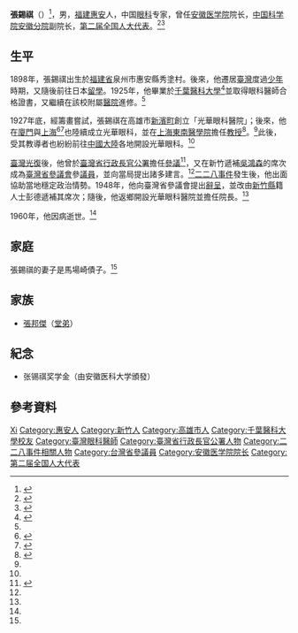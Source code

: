 '''張錫祺'''（{{Bd|1898年|11月19日|3=1960年|4=5月19日}}）<ref name=":0">{{Cite journal|title=一個真正高尚的人──懷念張錫祺教授|author=張潁生|url=|journal=遠望|issue=118270|doi=|others=|year=2011|volume=|page=|pmid=}}</ref>，男，[[福建|福建]][[惠安|惠安]]人，中国[[眼科|眼科]]专家，曾任[[安徽医学院|安徽医学院]]院长，[[中国科学院安徽分院|中国科学院安徽分院]]副院长，[[第二届全国人大代表|第二届全国人大代表]]。<ref>{{Cite book|title=中华人民共和国职官志|author=何虎生, 李耀东, 向常福主编|publisher=中国社会出版社|year=2003|isbn=9787800883934|location=北京|pages=}}</ref><ref>{{Cite book|title=中华当代文化名人大辞典|author=张品兴, 殷登祥, 陈有进等主编|publisher=中国广播电视出版社|year=1992|isbn=9787504315137|location=北京|pages=}}</ref>

== 生平 ==
1898年，張錫祺出生於[[福建省_(清)|福建省]]泉州市惠安縣秀塗村。後來，他遷居[[日治臺灣|臺灣]]度過[[少年|少年]]時期，又隨後前往日本[[留學|留學]]。1925年，他畢業於[[千葉醫科大學|千葉醫科大學]]<ref name=":1">{{Cite web|url=https://www.tpa.gov.tw/opencms/digital/area/past/past03/member0021.html|title=臺灣省諮議會 - 張錫祺|accessdate=2018-01-13|work=臺灣省諮議會|language=zh-TW|archive-date=2018-01-13|archive-url=https://web.archive.org/web/20180113203038/https://www.tpa.gov.tw/opencms/digital/area/past/past03/member0021.html}}</ref>並取得眼科醫師合格證書，又繼續在該校附屬[[醫院|醫院]]進修。<ref name=":0" />

1927年底，經籌畫嘗試，張錫祺在高雄市[[新濱町|新濱町]]創立「光華眼科醫院」；後來，他在[[廈門|廈門]]與[[上海市_(中華民國)|上海]]<ref>{{Cite book|url=https://books.google.com.tw/books?id=jvnECgAAQBAJ&pg=PA25&lpg=PA25&dq=%E5%BC%B5%E9%8C%AB%E7%90%AA&source=bl&ots=lFBfwSg7Rq&sig=We2Q8gJ5O2OLAPvhNe1kuZave60&hl=zh-TW&sa=X&ved=0ahUKEwi5v9C919TYAhUDKZQKHYGnCkk4ChDoAQgrMAE#v=onepage&q&f=false|title=口述歷史(五)|last=中央研究院近代史研究所|first=|date=2015-08-31|publisher=中央研究院近代史研究所|year=|isbn=9789860458800|location=|pages=|language=zh-TW|chapter=}}</ref><ref>{{Cite book|url=https://books.google.com.tw/books?id=ihMWAQAAIAAJ&q=%E5%BC%B5%E9%8C%AB%E7%90%AA&dq=%E5%BC%B5%E9%8C%AB%E7%90%AA&hl=zh-TW&sa=X&ved=0ahUKEwiC-pDD19TYAhWHkZQKHYV6CggQ6AEIUjAH|title=日據時期台灣人赴大陸經驗|last=|first=|date=1994|publisher=中央研究院近代史研究所|year=|isbn=|location=|pages=|language=zh-TW|chapter=}}</ref>也陸續成立光華眼科，並在[[上海東南醫學院|上海東南醫學院]]擔任[[教授|教授]]<ref>{{Cite book|url=https://books.google.com.tw/books?id=Q2h6AAAAIAAJ&q=%E5%BC%B5%E9%8C%AB%E7%90%AA&dq=%E5%BC%B5%E9%8C%AB%E7%90%AA&hl=zh-TW&sa=X&ved=0ahUKEwiC-pDD19TYAhWHkZQKHYV6CggQ6AEIRTAF|title=上海文史资料存稿汇编|last=上海市政协文史资料委员会|first=|date=2001|publisher=上海古籍出版社|year=|isbn=|location=|pages=|language=zh|chapter=}}</ref>。<ref name=":1" />此後，受其教導者也紛紛前往[[中國大陸|中國大陸]]各地開設光華眼科。<ref name=":0" />

[[臺灣光復|臺灣光復]]後，他曾於[[臺灣省行政長官公署|臺灣省行政長官公署]]擔任[[參議|參議]]<ref>{{Cite web|url=http://ds3.th.gov.tw/ds3/app003/list3.php?KW1=%E5%BC%B5%E9%8C%AB%E7%A5%BA&RecKW=1&ID1=&PG1=&TY1=1|title=臺灣省行政長官公署檔案|accessdate=2018-01-13|work=國史館臺灣文獻館|language=zh-TW|archive-date=2018-01-14|archive-url=https://web.archive.org/web/20180114020500/http://ds3.th.gov.tw/ds3/app003/list3.php?KW1=%E5%BC%B5%E9%8C%AB%E7%A5%BA&RecKW=1&ID1=&PG1=&TY1=1}}</ref>，又在新竹遞補[[吳鴻森|吳鴻森]]的席次成為[[臺灣省參議會|臺灣省參議會]]參[[議員|議員]]，並向當局提出諸多建言。<ref name=":1" />[[二二八事件|二二八事件]]發生後，他出面協助當地穩定政治情勢。1948年，他向臺灣省參議會提出[[辭呈|辭呈]]，並改由[[新竹縣#歷史|新竹縣]]籍人士彭德遞補其席次；隨後，他返鄉開設光華眼科醫院並擔任院長。<ref name=":1" />

1960年，他因病逝世。<ref name=":1" />

== 家庭 ==
張錫祺的妻子是馬場崎債子。<ref name=":0" />

== 家族 ==
* [[張邦傑|張邦傑]]（[[堂弟弟|堂弟]]）

== 紀念 ==
* 张锡祺奖学金（由安徽医科大学頒發）

== 參考資料 ==
{{Reflist}}

{{中华人民共和国科学技术协会第一届全国委员会}}

{{Authority control}}
{{DEFAULTSORT:Zhang张}}
[[Category:张姓|Xi]]
[[Category:惠安人|Category:惠安人]]
[[Category:新竹人|Category:新竹人]]
[[Category:高雄市人|Category:高雄市人]]
[[Category:千葉醫科大學校友|Category:千葉醫科大學校友]]
[[Category:臺灣眼科醫師|Category:臺灣眼科醫師]]
[[Category:臺灣省行政長官公署人物|Category:臺灣省行政長官公署人物]]
[[Category:二二八事件相關人物|Category:二二八事件相關人物]]
[[Category:台灣省參議員|Category:台灣省參議員]]
[[Category:安徽医学院院长|Category:安徽医学院院长]]
[[Category:第二届全国人大代表|Category:第二届全国人大代表]]